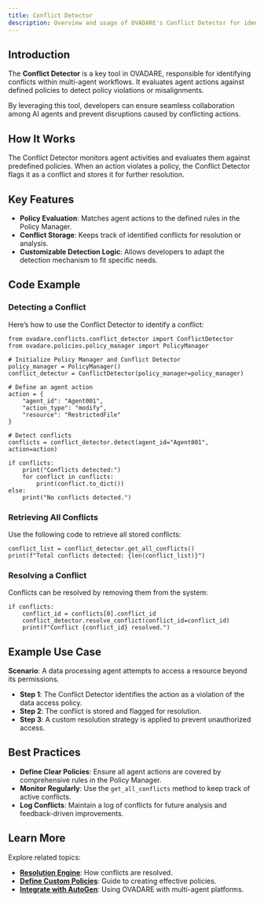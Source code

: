 ```yaml
---
title: Conflict Detector
description: Overview and usage of OVADARE's Conflict Detector for identifying conflicts in multi-agent systems.
---
```


## Introduction

The **Conflict Detector** is a key tool in OVADARE, responsible for identifying conflicts within multi-agent workflows. It evaluates agent actions against defined policies to detect policy violations or misalignments.

By leveraging this tool, developers can ensure seamless collaboration among AI agents and prevent disruptions caused by conflicting actions.

## How It Works

The Conflict Detector monitors agent activities and evaluates them against predefined policies. When an action violates a policy, the Conflict Detector flags it as a conflict and stores it for further resolution.

## Key Features

- **Policy Evaluation**: Matches agent actions to the defined rules in the Policy Manager.
- **Conflict Storage**: Keeps track of identified conflicts for resolution or analysis.
- **Customizable Detection Logic**: Allows developers to adapt the detection mechanism to fit specific needs.

## Code Example

### Detecting a Conflict

Here’s how to use the Conflict Detector to identify a conflict:

```
from ovadare.conflicts.conflict_detector import ConflictDetector
from ovadare.policies.policy_manager import PolicyManager

# Initialize Policy Manager and Conflict Detector
policy_manager = PolicyManager()
conflict_detector = ConflictDetector(policy_manager=policy_manager)

# Define an agent action
action = {
    "agent_id": "Agent001",
    "action_type": "modify",
    "resource": "RestrictedFile"
}

# Detect conflicts
conflicts = conflict_detector.detect(agent_id="Agent001", action=action)

if conflicts:
    print("Conflicts detected:")
    for conflict in conflicts:
        print(conflict.to_dict())
else:
    print("No conflicts detected.")
```

### Retrieving All Conflicts

Use the following code to retrieve all stored conflicts:

```
conflict_list = conflict_detector.get_all_conflicts()
print(f"Total conflicts detected: {len(conflict_list)}")
```

### Resolving a Conflict

Conflicts can be resolved by removing them from the system:

```
if conflicts:
    conflict_id = conflicts[0].conflict_id
    conflict_detector.resolve_conflict(conflict_id=conflict_id)
    print(f"Conflict {conflict_id} resolved.")
```

## Example Use Case

**Scenario**: A data processing agent attempts to access a resource beyond its permissions.

- **Step 1**: The Conflict Detector identifies the action as a violation of the data access policy.
- **Step 2**: The conflict is stored and flagged for resolution.
- **Step 3**: A custom resolution strategy is applied to prevent unauthorized access.

## Best Practices

- **Define Clear Policies**: Ensure all agent actions are covered by comprehensive rules in the Policy Manager.
- **Monitor Regularly**: Use the `get_all_conflicts` method to keep track of active conflicts.
- **Log Conflicts**: Maintain a log of conflicts for future analysis and feedback-driven improvements.

## Learn More

Explore related topics:
- **[Resolution Engine](resolution-engine)**: How conflicts are resolved.
- **[Define Custom Policies](define-custom-policies)**: Guide to creating effective policies.
- **[Integrate with AutoGen](integrate-with-autogen)**: Using OVADARE with multi-agent platforms.
